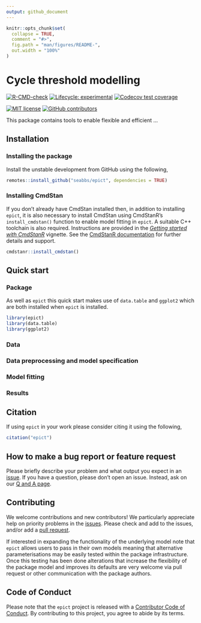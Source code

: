 ```yaml
---
output: github_document
---
```


<!-- README.md is generated from README.Rmd. Please edit that file -->

```r
knitr::opts_chunk$set(
  collapse = TRUE,
  comment = "#>",
  fig.path = "man/figures/README-",
  out.width = "100%"
)
```

# Cycle threshold modelling

[![R-CMD-check](https://github.com/seabbs/epict/workflows/R-CMD-check/badge.svg)](https://github.com/seabbs/epict/actions)
[![Lifecycle: experimental](https://img.shields.io/badge/lifecycle-experimental-orange.svg)](https://lifecycle.r-lib.org/articles/stages.html#experimental)
[![Codecov test coverage](https://codecov.io/gh/seabbs/epict/branch/main/graph/badge.svg)](https://app.codecov.io/gh/seabbs/epict?branch=main)

[![MIT
license](https://img.shields.io/badge/License-MIT-blue.svg)](https://github.com/epiforecasts/epict/blob/master/LICENSE.md/)
[![GitHub contributors](https://img.shields.io/github/contributors/seabbs/epict)](https://github.com/seabbs/epict/graphs/contributors) 


This package contains tools to enable flexible and efficient ...

## Installation

### Installing the package

Install the unstable development from GitHub using the following, 

```r
remotes::install_github("seabbs/epict", dependencies = TRUE)
```

### Installing CmdStan

If you don't already have CmdStan installed then, in addition to installing `epict`, it is also necessary to install CmdStan using CmdStanR's 
`install_cmdstan()` function to enable model fitting in `epict`. A suitable C++ toolchain is also required. Instructions are provided in the [_Getting started with
CmdStanR_](https://mc-stan.org/cmdstanr/articles/cmdstanr.html) vignette. See the [CmdStanR documentation](https://mc-stan.org/cmdstanr/) for further details and support. 

```r
cmdstanr::install_cmdstan()
```

## Quick start


### Package

As well as `epict` this quick start makes use of `data.table` and `ggplot2` which are both installed when `epict` is installed.

```r
library(epict)
library(data.table)
library(ggplot2)
```

### Data


### Data preprocessing and model specification


### Model fitting

### Results

## Citation

If using `epict` in your work please consider citing it using the following,

```r
citation("epict")
```

## How to make a bug report or feature request

Please briefly describe your problem and what output you expect in an [issue](https://github.com/seabbs/epict/issues). If you have a question, please don't open an issue. Instead, ask on our [Q and A page](https://github.com/seabbs/epict/discussions/categories/q-a).

## Contributing

We welcome contributions and new contributors! We particularly appreciate help on priority problems in the [issues](https://github.com/seabbs/epict/issues). Please check and add to the issues, and/or add a [pull request](https://github.com/seabbs/epict/pulls).

If interested in expanding the functionality of the underlying model note that `epict` allows users to pass in their own models meaning that alternative parameterisations may be easily tested within the package infrastructure. Once this testing has been done alterations that increase the flexibility of the package model and improves its defaults are very welcome via pull request or other communication with the package authors.

## Code of Conduct
  
Please note that the `epict` project is released with a [Contributor Code of Conduct](https://samabbott.co.uk/epict/CODE_OF_CONDUCT.html). By contributing to this project, you agree to abide by its terms.

